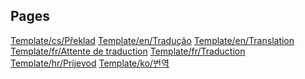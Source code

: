 
== Pages ==
[[Template/cs/Překlad]]
[[Template/en/Tradução]]
[[Template/en/Translation]]
[[Template/fr/Attente de traduction]]
[[Template/fr/Traduction]]
[[Template/hr/Prijevod]]
[[Template/ko/번역]]
